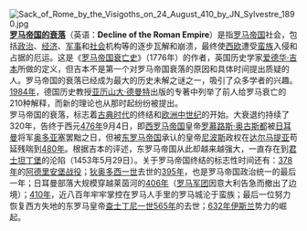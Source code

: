 [[File:Sack_of_Rome_by_the_Visigoths_on_24_August_410_by_JN_Sylvestre_1890.jpg|thumb]]
'''[[罗马帝国的衰落|罗马帝国的衰落]]'''（英语：'''Decline of the Roman Empire'''）是指[[罗马帝国|罗马帝国]]社会，包括[[政治|政治]]、[[经济|经济]]、[[军事|军事]]和[[社会|社会]]机构等的逐步瓦解和崩溃，最终使[[西欧|西欧]]遭受[[蛮族|蛮族]]入侵和占据的厄运。这是《[[罗马帝国衰亡史|罗马帝国衰亡史]]》（1776年）的作者，英国历史学家[[爱德华·吉本|爱德华·吉本]]所做的定义，但吉本不是第一个对罗马帝国衰落的原因和具体时间提出质疑的人。罗马帝国的衰落已经成为最大的历史未解之谜之一，吸引了众多学者的兴趣。[[1984年|1984年]]，德国历史教授[[:en:Alexander_Demandt|亚历山大·德曼特]]出版的专著中列举了前人给罗马衰亡的210种解释，而新的理论也从那时起纷纷被提出。<br />
罗马帝国的衰落，标志着[[古典时代|古典时代]]的终结和[[欧洲|欧洲]][[中世纪|中世纪]]的开始。大衰退约持续了320年，告终于西元[[476年|476年]]9月4日，即[[西罗马帝国|西罗马帝国]]皇帝[[罗慕路斯·奥古斯都|罗慕路斯·奥古斯都]]被[[日耳曼|日耳曼]]将军[[奥多亚塞|奥多亚塞]]罢黜之日，但被[[东罗马帝国|东罗马帝国]]承认的皇帝[[尼波斯|尼波斯]]政权在[[达尔马提亚|达尔马提亚]]苟延残喘到[[480年|480年]]。根据吉本的评述，东罗马帝国从此却越来越强大，一直存在到[[君士坦丁堡|君士坦丁堡]]的沦陷（1453年5月29日）。关于罗马帝国终结的标志性时间还有：[[378年|378年]]的[[阿德里安堡战役|阿德里安堡战役]]；[[狄奥多西一世|狄奥多西一世]]去世的[[395年|395年]]，也是罗马帝国政治统一的最后一年；日耳曼部落大规模穿越莱茵河的[[406年|406年]]（[[罗马军团|罗马军团]]因意大利告急而撤出了边境）；[[410年|410年]]，近八百年牢牢掌控在罗马人手里的罗马城沦于蛮族；最后一位努力恢复西方失地的东罗马皇帝[[查士丁尼一世|查士丁尼一世]][[565年|565年]]的去世；[[632年|632年]][[伊斯兰|伊斯兰]]势力的崛起。